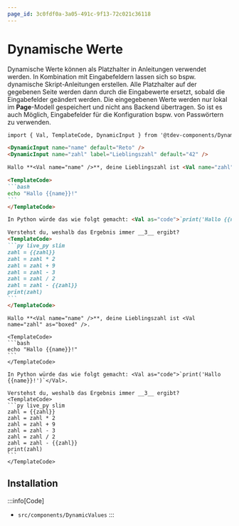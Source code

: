 ```yaml
---
page_id: 3c0fdf0a-3a05-491c-9f13-72c021c36118
---
```



# Dynamische Werte

Dynamische Werte können als Platzhalter in Anleitungen verwendet werden. In Kombination mit Eingabefeldern lassen sich so bspw. dynamische Skript-Anleitungen erstellen. Alle Platzhalter auf der gegebenen Seite werden dann durch die Eingabewerte ersetzt, sobald die Eingabefelder geändert werden. Die eingegebenen Werte werden nur lokal im __Page__-Modell gespeichert und nicht ans Backend übertragen. So ist es auch Möglich, Eingabefelder für die Konfiguration bspw. von Passwörtern zu verwenden.

````md
import { Val, TemplateCode, DynamicInput } from '@tdev-components/DynamicValues';

<DynamicInput name="name" default="Reto" />
<DynamicInput name="zahl" label="Lieblingszahl" default="42" />

Hallo **<Val name="name" />**, deine Lieblingszahl ist <Val name="zahl" as="boxed" />.

<TemplateCode>
```bash
echo "Hallo {{name}}!"
```
</TemplateCode>

In Python würde das wie folgt gemacht: <Val as="code">`print('Hallo {{name}}!')`</Val>.

Verstehst du, weshalb das Ergebnis immer __3__ ergibt?
<TemplateCode>
```py live_py slim
zahl = {{zahl}}
zahl = zahl * 2
zahl = zahl + 9
zahl = zahl - 3
zahl = zahl / 2
zahl = zahl - {{zahl}}
print(zahl)
```
</TemplateCode>
````

<BrowserWindow>
    <DynamicInput name="name" default="Reto" />
    <DynamicInput name="zahl" label="Lieblingszahl" default="42" />

    Hallo **<Val name="name" />**, deine Lieblingszahl ist <Val name="zahl" as="boxed" />.

    <TemplateCode>
    ```bash
    echo "Hallo {{name}}!"
    ```
    </TemplateCode>

    In Python würde das wie folgt gemacht: <Val as="code">`print('Hallo {{name}}!')`</Val>.

    Verstehst du, weshalb das Ergebnis immer __3__ ergibt?
    <TemplateCode>
    ```py live_py slim
    zahl = {{zahl}}
    zahl = zahl * 2
    zahl = zahl + 9
    zahl = zahl - 3
    zahl = zahl / 2
    zahl = zahl - {{zahl}}
    print(zahl)
    ```
    </TemplateCode>
</BrowserWindow>

## Installation

:::info[Code]
- `src/components/DynamicValues`
:::